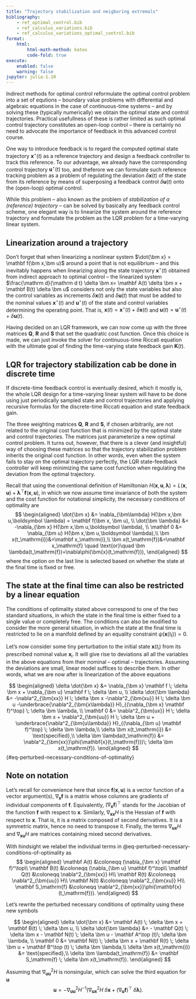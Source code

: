 ```yaml
---
title: "Trajectory stabilization and neigboring extremals"
bibliography: 
    - ref_optimal_control.bib
    - ref_calculus_variations.bib
    - ref_calculus_variations_optimal_control.bib
format:
    html:
        html-math-method: katex
        code-fold: true
execute:
    enabled: false
    warning: false
jupyter: julia-1.10
---
```


Indirect methods for optimal control reformulate the optimal control problem into a set of equtions – boundary value problems with differential and algebraic equations in the case of continuous-time systems – and by solving these (typically numerically) we obtain the optimal state and control trajectories. Practical usefullness of these is rather limited as such optimal control trajectory constitutes an open-loop control – there is certainly no need to advocate the importance of feedback in this advanced control course. 

One way to introduce feedback is to regard the computed optimal state trajectory $\bm x^\star(t)$ as a reference trajectory and design a feedback controller to track this reference. To our advantage, we already have the corresponding control trajectory $\bm u^\star(t)$ too, and theferore we can formulate such reference tracking problem as a problem of regulating the deviation $\delta \bm x(t)$ of the state from its reference by means of superposing a feedback control $\delta \bm u(t)$ onto the (open-loop) optimal control. 

While this problem – also known as the problem of *stabilization of a (reference) trajectory* – can be solved by basically any feedback control scheme, one elegant way is to linearize the system around the reference trajectory and formulate the problem as the LQR problem for a time-varying linear system. 

::: {.callout-important}
## Linearization around a trajectory
Don't forget that when linearizing a nonlinear system $\dot{\bm x} = \mathbf f(\bm x,\bm u)$ around a point that is not equilibrium – and this inevitably happens when linearizing along the state trajectory $\bm x^\star(t)$ obtained from indirect approach to optimal control – the linearized system $\frac{\mathrm d}{\mathrm d t} \delta \bm x= \mathbf A(t) \delta \bm x + \mathbf B(t) \delta \bm u$ considers not only the state variables but also the control variables as increments $\delta \bm x(t)$ and $\delta \bm u(t)$ that must be added to the nominal values $\bm x^\star(t)$  and $\bm u^\star(t)$ of the state and control variables determining the operating point. That is, $\bm x(t) = \bm x^\star(t) + \delta \bm x(t)$ and $\bm u(t) = \bm u^\star(t) + \delta \bm u(t)$.
:::

Having decided on an LQR framework, we can now come up with the three matrices $\mathbf Q$, $\mathbf R$ and $\mathbf S$ that set the quadratic cost function. Once this choice is made, we can just invoke the solver for continuous-time Riccati equation with the ultimate goal of finding the time-varying state feedback gain $\mathbf K(t)$. 

::: {.callout-note}
## LQR for trajectory stabilization cab be done in discrete time
If discrete-time feedback control is eventually desired, which it mostly is, the whole LQR design for a time-varying linear system will have to be done using just periodically sampled state and control trajectories and applying recursive formulas for the discrete-time Riccati equation and state feedback gain.
:::

The three weighting matrices $\mathbf Q$, $\mathbf R$ and $\mathbf S$, if chosen arbitrarily, are not related to the original cost function that is minimized by the optimal state and control trajectories. The matrices just parameterize a new optimal control problem. It turns out, however, that there is a clever (and insightful) way of choosing these matrices so that the trajectory stabilization problem inherits the original cost function. In other words, even when the system fails to stay on the optimal trajectory perfectly, the LQR state-feedback controller will keep minimizing the same cost function when regulating the deviation from the optimal trajectory. 

Recall that using the conventional definition of Hamiltonian $H(\bm x, \bm u, \bm \lambda) = L(\bm x, \bm u) + \bm \lambda^\top \mathbf f(\bm x, \bm u)$, in which we now assume time invariance of both the system and the cost function for notational simplicity, the necessary conditions of optimality are
$$
\begin{aligned}
\dot{\bm x} &= \nabla_{\bm\lambda} H(\bm x,\bm u,\boldsymbol \lambda)  = \mathbf f(\bm x, \bm u), \\
\dot{\bm \lambda} &= -\nabla_{\bm x} H(\bm x,\bm u,\boldsymbol \lambda), \\
\mathbf 0 &= \nabla_{\bm u} H(\bm x,\bm u,\boldsymbol \lambda),\\
\bm x(t_\mathrm{i})&=\mathbf x_\mathrm{i},\\
\bm x(t_\mathrm{f})&=\mathbf x_\mathrm{f} \quad \text{or}\quad \bm \lambda(t_\mathrm{f})=\nabla\phi(\bm{x}(t_\mathrm{f})), 
\end{aligned}
$$
where the option on the last line is selected based on whether the state at the final time is fixed or free.

::: {.callout-note}
## The state at the final time can also be restricted by a linear equation 
The conditions of optimality stated above correspond to one of the two standard situations, in which the state in the final time is either fixed to a single value or completely free. The conditions can also be modified to consider the more general situation, in which the state at the final time is restricted to lie on a manifold defined by an equality constraint $\psi(\bm x(t_\mathrm{f})) = 0$.
:::

Let's now consider some tiny perturbation to the initial state $\bm x(t_\mathrm{i})$ from its prescribed nominal value $\mathbf x_\mathrm{i}$. It will give rise to deviations all all the variables in the above equations from their nominal – optimal – trajectories. Assuming the deviations are small, linear model suffices to describe them. In other words, what we are now after is linearization of the above equations

$$
\begin{aligned}
\delta \dot{\bm x} &= \nabla_{\bm x} \mathbf f \; \delta \bm x + \nabla_{\bm u} \mathbf f \; \delta \bm u, \\
\delta \dot{\bm \lambda} &= -\nabla^2_{\bm{xx}} H \; \delta \bm x -\nabla^2_{\bm{xu}} H \; \delta \bm u -\underbrace{\nabla^2_{\bm{x\lambda}} H}_{(\nabla_{\bm x} \mathbf f)^\top} \; \delta \bm \lambda, \\
\mathbf 0 &= \nabla^2_{\bm{ux}} H \; \delta \bm x + \nabla^2_{\bm{uu}} H \; \delta \bm u + \underbrace{\nabla^2_{\bm{u\lambda}} H}_{(\nabla_{\bm u} \mathbf f)^\top} \; \delta \bm \lambda,\\
\delta \bm x(t_\mathrm{i}) &= \text{specified},\\
\delta \bm \lambda(t_\mathrm{f}) &= \nabla^2_{\bm{xx}}\phi(\mathbf{x}(t_\mathrm{f}))\; \delta \bm x(t_\mathrm{f}). 
\end{aligned}
$${#eq-perturbed-necessary-conditions-of-optimality}

::: {.callout-note}
## Note on notation
Let's recall for convenience here that since $\mathbf f(\bm x, \bm u)$ is a vector function of a vector argument(s), $\nabla_{\bm x} \mathbf f$ is a matrix whose columns are gradients of individual components of $\mathbf f$. Equivalently, $(\nabla_{\bm x} \mathbf f)^\top$ stands for the Jacobian of the function $\mathbf f$ with respect to $\bm x$. Similarly, $\nabla_{\bm{xx}} H$ is the Hessian of $\mathbf f$ with respect to $\bm x$. That is, it is a matrix composed of second derivatives. It is a symmetric matrix, hence no need to transpose it. Finally, the terms $\nabla_{\bm{ux}} H$ and $\nabla_{\bm{xu}} H$ are matrices containing mixed second derivatives. 
:::

With hindsight we relabel the individual terms in @eq-perturbed-necessary-conditions-of-optimality as 
$$
\begin{aligned}
\mathbf A(t) &\coloneqq (\nabla_{\bm x} \mathbf f)^\top\\
\mathbf B(t) &\coloneqq (\nabla_{\bm u} \mathbf f)^\top\\
\mathbf Q(t) &\coloneqq \nabla^2_{\bm{xx}} H\\
\mathbf R(t) &\coloneqq \nabla^2_{\bm{uu}} H\\
\mathbf N(t) &\coloneqq \nabla^2_{\bm{xu}} H\\
\mathbf S_\mathrm{f} &\coloneqq \nabla^2_{\bm{xx}}\phi(\mathbf{x}(t_\mathrm{f})).
\end{aligned}
$$

Let's rewrite the perturbed necessary conditions of optimality using these new symbols

$$
\begin{aligned}
\delta \dot{\bm x} &= \mathbf A(t) \; \delta \bm x + \mathbf B(t) \; \delta \bm u, \\
\delta \dot{\bm \lambda} &= - \mathbf Q(t) \; \delta \bm x - \mathbf N(t) \; \delta \bm u - \mathbf A^\top (t)\; \delta \bm \lambda, \\
\mathbf 0 &= \mathbf N(t) \; \delta \bm x + \mathbf R(t) \; \delta \bm u + \mathbf B^\top (t) \; \delta \bm \lambda,\\
\delta \bm x(t_\mathrm{i}) &= \text{specified},\\
\delta \bm \lambda(t_\mathrm{f}) &= \mathbf S_\mathrm{f}    \; \delta \bm x(t_\mathrm{f}). 
\end{aligned}
$$

Assuming that $\nabla^2_{\bm{uu}} H$ is nonsingular, which can solve the third equation for $\bm u$
$$
\bm u = -\nabla^2_{\bm{uu}} H^{-1} \left( \nabla^2_{\bm{ux}} H \; \delta \bm x + (\nabla_{\bm u} \mathbf f)^\top \; \delta \bm \lambda\right ).
$$